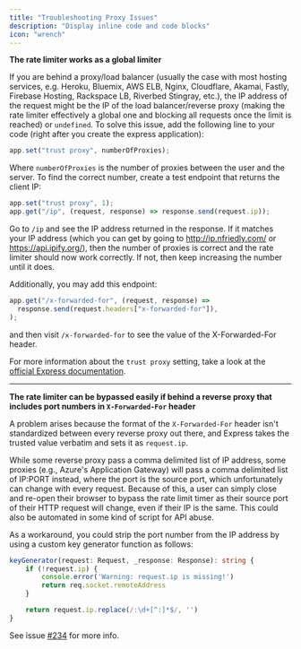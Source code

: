 ```yaml
---
title: "Troubleshooting Proxy Issues"
description: "Display inline code and code blocks"
icon: "wrench"
---
```


**The rate limiter works as a global limiter**

If you are behind a proxy/load balancer (usually the case with most hosting
services, e.g. Heroku, Bluemix, AWS ELB, Nginx, Cloudflare, Akamai, Fastly,
Firebase Hosting, Rackspace LB, Riverbed Stingray, etc.), the IP address of the
request might be the IP of the load balancer/reverse proxy (making the rate
limiter effectively a global one and blocking all requests once the limit is
reached) or `undefined`. To solve this issue, add the following line to your
code (right after you create the express application):

```ts
app.set("trust proxy", numberOfProxies);
```

Where `numberOfProxies` is the number of proxies between the user and the
server. To find the correct number, create a test endpoint that returns the
client IP:

```ts
app.set("trust proxy", 1);
app.get("/ip", (request, response) => response.send(request.ip));
```

Go to `/ip` and see the IP address returned in the response. If it matches your
IP address (which you can get by going to http://ip.nfriedly.com/ or
https://api.ipify.org/), then the number of proxies is correct and the rate
limiter should now work correctly. If not, then keep increasing the number until
it does.

Additionally, you may add this endpoint:

```js
app.get("/x-forwarded-for", (request, response) =>
  response.send(request.headers["x-forwarded-for"]),
);
```

and then visit `/x-forwarded-for` to see the value of the X-Forwarded-For header.

For more information about the `trust proxy` setting, take a look at the
[official Express documentation](https://expressjs.com/en/guide/behind-proxies.html).

---

**The rate limiter can be bypassed easily if behind a reverse proxy that includes port numbers in `X-Forwarded-For` header**

A problem arises because the format of the `X-Forwarded-For` header isn't standardized between every reverse proxy out there, and Express takes the trusted value verbatim and sets it as `request.ip`.

While some reverse proxy pass a comma delimited list of IP address, some proxies (e.g., Azure's Application Gateway) will pass a comma delimited list of IP:PORT instead, where the port is the source port, which unfortunately can change with every request. Because of this, a user can simply close and re-open their browser to bypass the rate limit timer as their source port of their HTTP request will change, even if their IP is the same. This could also be automated in some kind of script for API abuse.

As a workaround, you could strip the port number from the IP address by using a custom key generator function as follows:

```ts
keyGenerator(request: Request, _response: Response): string {
	if (!request.ip) {
		console.error('Warning: request.ip is missing!')
		return req.socket.remoteAddress
	}

	return request.ip.replace(/:\d+[^:]*$/, '')
}
```

See issue [#234](https://github.com/nfriedly/express-rate-limit/issues/234) for more info.
